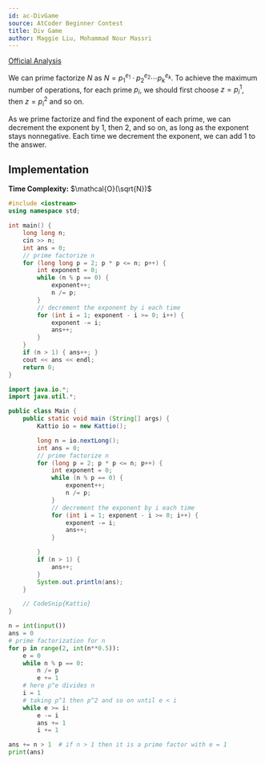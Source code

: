 ```yaml
---
id: ac-DivGame
source: AtCoder Beginner Contest
title: Div Game
author: Maggie Liu, Mohammad Nour Massri
---
```


[Official Analysis](https://img.atcoder.jp/abc169/editorial.pdf#page=12)

We can prime factorize $N$ as $N = p_1^{e_1} \cdot p_2^{e_2} \cdots p_k^{e_k}$.
To achieve the maximum number of operations, for each prime $p_i$, we should
first choose $z = p_i^1$, then $z = p_i^2$ and so on.

As we prime factorize and find the exponent of each prime, we can decrement the
exponent by $1$, then $2$, and so on, as long as the exponent stays nonnegative.
Each time we decrement the exponent, we can add $1$ to the answer.

## Implementation

**Time Complexity:** $\mathcal{O}(\sqrt{N})$

<LanguageSection>

<CPPSection>


```cpp
#include <iostream>
using namespace std;

int main() {
	long long n;
	cin >> n;
	int ans = 0;
	// prime factorize n
	for (long long p = 2; p * p <= n; p++) {
		int exponent = 0;
		while (n % p == 0) {
			exponent++;
			n /= p;
		}
		// decrement the exponent by i each time
		for (int i = 1; exponent - i >= 0; i++) {
			exponent -= i;
			ans++;
		}
	}
	if (n > 1) { ans++; }
	cout << ans << endl;
	return 0;
}
```

</CPPSection>

<JavaSection>

```java
import java.io.*;
import java.util.*;

public class Main {
    public static void main (String[] args) {
        Kattio io = new Kattio();

        long n = io.nextLong();
        int ans = 0;
        // prime factorize n
        for (long p = 2; p * p <= n; p++) {
            int exponent = 0;
            while (n % p == 0) {
                exponent++;
                n /= p;
            }
            // decrement the exponent by i each time
            for (int i = 1; exponent - i >= 0; i++) {
                exponent -= i;
                ans++;
            } 

        }
        if (n > 1) {
            ans++;
        }
        System.out.println(ans);
    }

    // CodeSnip{Kattio}
}
```

</JavaSection>

<PySection>

```py
n = int(input())
ans = 0
# prime factorization for n
for p in range(2, int(n**0.5)):
	e = 0
	while n % p == 0:
		n /= p
		e += 1
	# here p^e divides n
	i = 1
	# taking p^1 then p^2 and so on until e < i
	while e >= i:
		e -= i
		ans += 1
		i += 1

ans += n > 1  # if n > 1 then it is a prime factor with e = 1
print(ans)
```
</PySection>
</LanguageSection>

